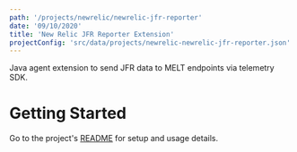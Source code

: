 ```yaml
---
path: '/projects/newrelic/newrelic-jfr-reporter'
date: '09/10/2020'
title: 'New Relic JFR Reporter Extension'
projectConfig: 'src/data/projects/newrelic-newrelic-jfr-reporter.json'
---
```



Java agent extension to send JFR data to MELT endpoints via telemetry SDK.

# Getting Started

Go to the project's [README](https://github.com/newrelic/newrelic-jfr-reporter#readme) for setup and usage details.
